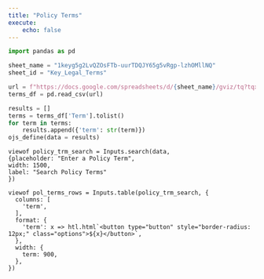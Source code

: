 ```yaml
---
title: "Policy Terms"
execute:
    echo: false
---
```


```python
import pandas as pd
```

```python
sheet_name = "1keyg5g2LvQZOsFTb-uurTDQJY65g5vRgp-lzhOMllNQ"
sheet_id = "Key_Legal_Terms"
```

```python
url = f"https://docs.google.com/spreadsheets/d/{sheet_name}/gviz/tq?tqx=out:csv&sheet={sheet_id}"
terms_df = pd.read_csv(url)
```

```python
results = []
terms = terms_df['Term'].tolist()
for term in terms:
    results.append({'term': str(term)})
ojs_define(data = results)
```

```ojs
viewof policy_trm_search = Inputs.search(data, 
{placeholder: "Enter a Policy Term", 
width: 1500,
label: "Search Policy Terms"
})

viewof pol_terms_rows = Inputs.table(policy_trm_search, {
  columns: [
    'term',
  ],
  format: {
    'term': x => htl.html`<button type="button" style="border-radius: 12px;" class="options">${x}</button>`,
  },
  width: { 
    term: 900,
  },
})
```

